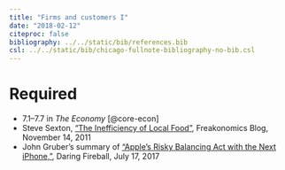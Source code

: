 ```yaml
---
title: "Firms and customers I"
date: "2018-02-12"
citeproc: false
bibliography: ../../static/bib/references.bib
csl: ../../static/bib/chicago-fullnote-bibliography-no-bib.csl
---
```


# Required

- <i class="fa fa-book" aria-hidden="true"></i> 7.1–7.7 in *The Economy* [@core-econ]
- <i class="fa fa-external-link" aria-hidden="true"></i> Steve Sexton, ["The Inefficiency of Local Food"](http://freakonomics.com/2011/11/14/the-inefficiency-of-local-food/), Freakonomics Blog, November 14, 2011
- <i class="fa fa-external-link" aria-hidden="true"></i> John Gruber's summary of ["Apple's Risky Balancing Act with the Next iPhone,"](https://daringfireball.net/linked/2017/07/17/iphone-2017-snell), Daring Fireball, July 17, 2017
